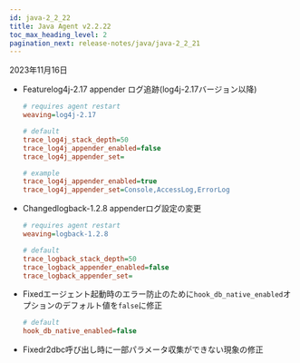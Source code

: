 ```yaml
---
id: java-2_2_22
title: Java Agent v2.2.22
toc_max_heading_level: 2
pagination_next: release-notes/java/java-2_2_21
---
```


2023年11月16日

-   <Status>Feature</Status>log4j-2.17 appender ログ追跡(log4j-2.17バージョン以降)

    ```ini title='whatap.conf'
    # requires agent restart
    weaving=log4j-2.17

    # default
    trace_log4j_stack_depth=50
    trace_log4j_appender_enabled=false
    trace_log4j_appender_set=

    # example
    trace_log4j_appender_enabled=true
    trace_log4j_appender_set=Console,AccessLog,ErrorLog
    ```

-   <Status>Changed</Status>logback-1.2.8 appenderログ設定の変更

    ```ini title='whatap.conf'
    # requires agent restart
    weaving=logback-1.2.8

    # default
    trace_logback_stack_depth=50
    trace_logback_appender_enabled=false
    trace_logback_appender_set=
    ```

-   <Status>Fixed</Status>エージェント起動時のエラー防止のために<code>hook_db_native_enabled</code>オプションのデフォルト値を<code>false</code>に修正

    ```ini title='whatap.conf'
    # default
    hook_db_native_enabled=false
    ```

-   <Status>Fixed</Status>r2dbc呼び出し時に一部パラメータ収集ができない現象の修正
